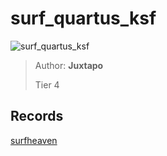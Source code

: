 
# surf_quartus_ksf

![surf_quartus_ksf](https://raw.githubusercontent.com/Sayt123/SurfMapPics/Maps-and-bonuses/csgo/surf_quartus_ksf.jpg)

> Author: **Juxtapo**
>
> Tier 4

## Records

[surfheaven](https://surfheaven.eu/map/surf_quartus_ksf)
